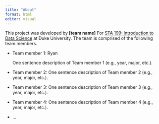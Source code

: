 ```yaml
---
title: "About"
format: html
editor: visual
---
```


This project was developed by **\[team name\]** For [STA 199: Introduction to Data Science](https://sta199-f22-1.github.io/) at Duke University. The team is comprised of the following team members.

-   Team member 1: Ryan

    One sentence description of Team member 1 (e.g., year, major, etc.).

-   Team member 2: One sentence description of Team member 2 (e.g., year, major, etc.).

-   Team member 3: One sentence description of Team member 3 (e.g., year, major, etc.).

-   Team member 4: One sentence description of Team member 4 (e.g., year, major, etc.).

-   ...
